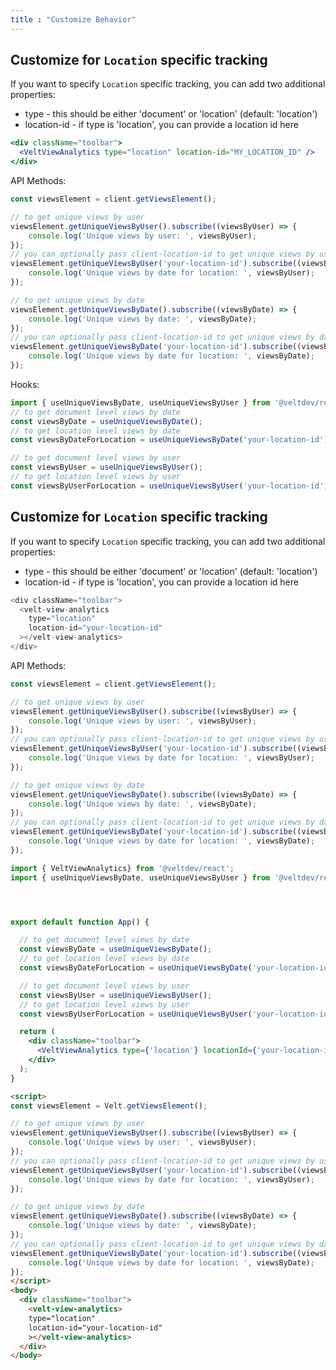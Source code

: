 ```yaml
---
title : "Customize Behavior"
---
```




<Tabs>
    <Tab title="React / Next.js">



## Customize for `Location` specific tracking

If you want to specify `Location` specific tracking, you can add two additional properties:
  - type - this should be either 'document' or 'location' (default: 'location')
  - location-id - if type is 'location', you can provide a location id here

```jsx
<div className="toolbar">
  <VeltViewAnalytics type="location" location-id="MY_LOCATION_ID" />
</div>
```

API Methods:
```jsx
const viewsElement = client.getViewsElement();

// to get unique views by user
viewsElement.getUniqueViewsByUser().subscribe((viewsByUser) => {
	console.log('Unique views by user: ', viewsByUser);
});
// you can optionally pass client-location-id to get unique views by users for that location
viewsElement.getUniqueViewsByUser('your-location-id').subscribe((viewsByUser) => {
	console.log('Unique views by date for location: ', viewsByUser);
});

// to get unique views by date
viewsElement.getUniqueViewsByDate().subscribe((viewsByDate) => {
	console.log('Unique views by date: ', viewsByDate);
});
// you can optionally pass client-location-id to get unique views by date for that location
viewsElement.getUniqueViewsByDate('your-location-id').subscribe((viewsByDate) => {
	console.log('Unique views by date for location: ', viewsByDate);
});
```


Hooks:

```jsx
import { useUniqueViewsByDate, useUniqueViewsByUser } from '@veltdev/react';
// to get document level views by date
const viewsByDate = useUniqueViewsByDate();
// to get location level views by date
const viewsByDateForLocation = useUniqueViewsByDate('your-location-id');

// to get document level views by user
const viewsByUser = useUniqueViewsByUser();
// to get location level views by user
const viewsByUserForLocation = useUniqueViewsByUser('your-location-id');
```


</Tab>


<Tab title="HTML">


## Customize for `Location` specific tracking

If you want to specify `Location` specific tracking, you can add two additional properties:
  - type - this should be either 'document' or 'location' (default: 'location')
  - location-id - if type is 'location', you can provide a location id here

```js
<div className="toolbar">
  <velt-view-analytics
	type="location"
	location-id="your-location-id"
  ></velt-view-analytics>
</div>
```

API Methods:
```jsx
const viewsElement = client.getViewsElement();

// to get unique views by user
viewsElement.getUniqueViewsByUser().subscribe((viewsByUser) => {
	console.log('Unique views by user: ', viewsByUser);
});
// you can optionally pass client-location-id to get unique views by users for that location
viewsElement.getUniqueViewsByUser('your-location-id').subscribe((viewsByUser) => {
	console.log('Unique views by date for location: ', viewsByUser);
});

// to get unique views by date
viewsElement.getUniqueViewsByDate().subscribe((viewsByDate) => {
	console.log('Unique views by date: ', viewsByDate);
});
// you can optionally pass client-location-id to get unique views by date for that location
viewsElement.getUniqueViewsByDate('your-location-id').subscribe((viewsByDate) => {
	console.log('Unique views by date for location: ', viewsByDate);
});
```


</Tab>

</Tabs>




<RequestExample>

```jsx React / Next.js
import { VeltViewAnalytics} from '@veltdev/react';
import { useUniqueViewsByDate, useUniqueViewsByUser } from '@veltdev/react';




export default function App() {

  // to get document level views by date
  const viewsByDate = useUniqueViewsByDate();
  // to get location level views by date
  const viewsByDateForLocation = useUniqueViewsByDate('your-location-id');

  // to get document level views by user
  const viewsByUser = useUniqueViewsByUser();
  // to get location level views by user
  const viewsByUserForLocation = useUniqueViewsByUser('your-location-id');

  return (
    <div className="toolbar">
      <VeltViewAnalytics type={'location'} locationId={'your-location-id'} />
    </div>
  );
}
```


```html HTML
<script>
const viewsElement = Velt.getViewsElement();

// to get unique views by user
viewsElement.getUniqueViewsByUser().subscribe((viewsByUser) => {
	console.log('Unique views by user: ', viewsByUser);
});
// you can optionally pass client-location-id to get unique views by users for that location
viewsElement.getUniqueViewsByUser('your-location-id').subscribe((viewsByUser) => {
	console.log('Unique views by date for location: ', viewsByUser);
});

// to get unique views by date
viewsElement.getUniqueViewsByDate().subscribe((viewsByDate) => {
	console.log('Unique views by date: ', viewsByDate);
});
// you can optionally pass client-location-id to get unique views by date for that location
viewsElement.getUniqueViewsByDate('your-location-id').subscribe((viewsByDate) => {
	console.log('Unique views by date for location: ', viewsByDate);
});
</script>
<body>
  <div className="toolbar">
    <velt-view-analytics>
    type="location"
    location-id="your-location-id"
    ></velt-view-analytics>
  </div>
</body>

```

</RequestExample>
